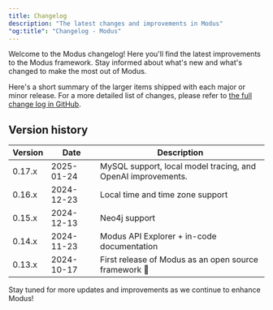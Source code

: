 ```yaml
---
title: Changelog
description: "The latest changes and improvements in Modus"
"og:title": "Changelog - Modus"
---
```


Welcome to the Modus changelog! Here you'll find the latest improvements to the
Modus framework. Stay informed about what's new and what's changed to make the
most out of Modus.

Here's a short summary of the larger items shipped with each major or minor
release. For a more detailed list of changes, please refer to
[the full change log in GitHub](https://github.com/hypermodeinc/modus/blob/main/CHANGELOG.md).

## Version history

| Version | Date       | Description                                                  |
| ------- | ---------- | ------------------------------------------------------------ |
| 0.17.x  | 2025-01-24 | MySQL support, local model tracing, and OpenAI improvements. |
| 0.16.x  | 2024-12-23 | Local time and time zone support                             |
| 0.15.x  | 2024-12-13 | Neo4j support                                                |
| 0.14.x  | 2024-11-23 | Modus API Explorer + in-code documentation                   |
| 0.13.x  | 2024-10-17 | First release of Modus as an open source framework 🎉        |

Stay tuned for more updates and improvements as we continue to enhance Modus!
